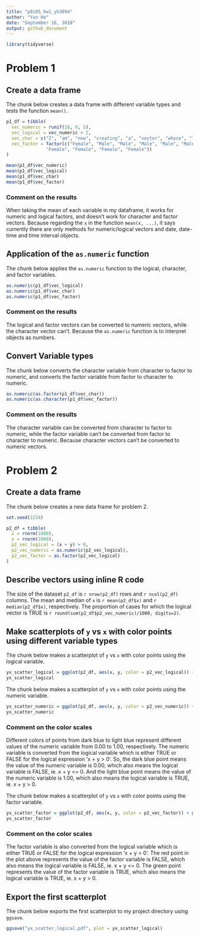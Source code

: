 ```yaml
---
title: "p8105_hw1_yh3094"
author: "Yun He"
date: "September 16, 2018"
output: github_document
---
```


```r
library(tidyverse)
```

# Problem 1

## Create a data frame

The chunk below creates a data frame with different variable types and tests the function `mean()`.

```r
p1_df = tibble(
  vec_numeric = runif(10, 0, 5),
  vec_logical = vec_numeric > 2,
  vec_char = c("I", "am", "now", "creating", "a", "vector", "whose", "length", "is", "10"),
  vec_factor = factor(c("Female", "Male", "Male", "Male", "Male", "Male", 
               "Female", "Female", "Female", "Female"))
)

mean(p1_df$vec_numeric)
mean(p1_df$vec_logical)
mean(p1_df$vec_char)
mean(p1_df$vec_factor)
```

### Comment on the results

When taking the mean of each variable in my dataframe, it works for numeric and logical factors, and doesn't work for character and factor vectors. Because regarding the `x` in the function `mean(x, ...)`, it says currently there are only methods for numeric/logical vectors and date, date-time and time interval objects.

## Application of the `as.numeric` function 

The chunk below applies the `as.numeric` function to the logical, character, and factor variables.

```r
as.numeric(p1_df$vec_logical)
as.numeric(p1_df$vec_char)
as.numeric(p1_df$vec_factor)
```

### Comment on the results

The logical and factor vectors can be converted to numeric vectors, while the character vector can't. Because the `as.numeric` function is to interpret objects as numbers. 

## Convert Variable types

The chunk below converts the character variable from character to factor to numeric, and converts the factor variable from factor to character to numeric.

```r
as.numeric(as.factor(p1_df$vec_char))
as.numeric(as.character(p1_df$vec_factor))
```

### Comment on the results

The character variable can be converted from character to factor to numeric, while the factor variable can't be converted from factor to character to numeric. Because character vectors can't be converted to numeric vectors. 

# Problem 2

## Create a data frame

The chunk below creates a new data frame for problem 2.

```r
set.seed(1234)

p2_df = tibble(
  x = rnorm(1000),
  y = rnorm(1000),
  p2_vec_logical = (x + y) > 0,
  p2_vec_numeric = as.numeric(p2_vec_logical),
  p2_vec_factor = as.factor(p2_vec_logical)
)
```

## Describe vectors using inline R code

The size of the dataset `p2_df` is `r nrow(p2_df)` rows and `r ncol(p2_df)` columns. 
The mean and median of `x` is `r mean(p2_df$x)` and `r median(p2_df$x)`, respectively.
The proportion of cases for which the logical vector is TRUE is `r round(sum(p2_df$p2_vec_numeric)/1000, digits=2)`.

## Make scatterplots of `y` vs `x` with color points using different variable types

The chunk below makes a scatterplot of `y` vs `x` with color points using the logical variable.

```r
yx_scatter_logical = ggplot(p2_df, aes(x, y, color = p2_vec_logical)) + geom_point()
yx_scatter_logical
```

The chunk below makes a scatterplot of `y` vs `x` with color points using the numeric variable.

```r
yx_scatter_numeric = ggplot(p2_df, aes(x, y, color = p2_vec_numeric)) + geom_point()
yx_scatter_numeric
```

### Comment on the color scales

Different colors of points from dark blue to light blue represent different values of the numeric variable from 0.00 to 1.00, respectively. The numeric variable is converted from the logical variable which is either TRUE or FALSE for the logical expression 'x + y > 0'. So, the dark blue point means the value of the numeric variable is 0.00, which also means the logical variable is FALSE, ie. x + y <= 0. And the light blue point means the value of the numeric variable is 1.00, which also means the logical variable is TRUE, ie. x + y > 0. 

The chunk below makes a scatterplot of `y` vs `x` with color points using the factor variable.

```r
yx_scatter_factor = ggplot(p2_df, aes(x, y, color = p2_vec_factor)) + geom_point()
yx_scatter_factor
```

### Comment on the color scales

The factor variable is also converted from the logical variable which is either TRUE or FALSE for the logical expression 'x + y > 0'. The red point in the plot above represents the value of the factor variable is FALSE, which also means the logical variable is FALSE, ie. x + y <= 0. The green point represents the value of the factor variable is TRUE, which also means the logical variable is TRUE, ie. x + y > 0.

## Export the first scatterplot

The chunk below exports the first scatterplot to my project directory using `ggsave`.

```r
ggsave("yx_scatter_logical.pdf", plot = yx_scatter_logical)
```

